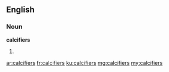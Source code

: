 ==English==

===Noun===
'''calcifiers'''

# {{plural of|calcifier}}

[[ar:calcifiers]]
[[fr:calcifiers]]
[[ku:calcifiers]]
[[mg:calcifiers]]
[[my:calcifiers]]